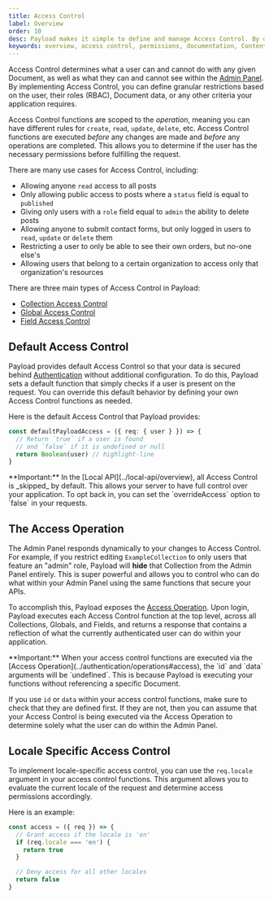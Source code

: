 ```yaml
---
title: Access Control
label: Overview
order: 10
desc: Payload makes it simple to define and manage Access Control. By declaring roles, you can set permissions and restrict what your users can interact with.
keywords: overview, access control, permissions, documentation, Content Management System, cms, headless, javascript, node, react, nextjs
---
```


<YouTube id="DoPLyXG26Dg" title="Overview of Payload Access Control" />

Access Control determines what a user can and cannot do with any given Document, as well as what they can and cannot see within the [Admin Panel](../admin/overview). By implementing Access Control, you can define granular restrictions based on the user, their roles (RBAC), Document data, or any other criteria your application requires.

Access Control functions are scoped to the _operation_, meaning you can have different rules for `create`, `read`, `update`, `delete`, etc. Access Control functions are executed _before_ any changes are made and _before_ any operations are completed. This allows you to determine if the user has the necessary permissions before fulfilling the request.

There are many use cases for Access Control, including:

- Allowing anyone `read` access to all posts
- Only allowing public access to posts where a `status` field is equal to `published`
- Giving only users with a `role` field equal to `admin` the ability to delete posts
- Allowing anyone to submit contact forms, but only logged in users to `read`, `update` or `delete` them
- Restricting a user to only be able to see their own orders, but no-one else's
- Allowing users that belong to a certain organization to access only that organization's resources

There are three main types of Access Control in Payload:

- [Collection Access Control](./collections)
- [Global Access Control](./globals)
- [Field Access Control](./fields)

## Default Access Control

Payload provides default Access Control so that your data is secured behind [Authentication](../authentication/overview) without additional configuration. To do this, Payload sets a default function that simply checks if a user is present on the request. You can override this default behavior by defining your own Access Control functions as needed.

Here is the default Access Control that Payload provides:

```ts
const defaultPayloadAccess = ({ req: { user } }) => {
  // Return `true` if a user is found
  // and `false` if it is undefined or null
  return Boolean(user) // highlight-line
}
```

<Banner type="warning">
  **Important:** In the [Local API](../local-api/overview), all Access Control
  is _skipped_ by default. This allows your server to have full control over
  your application. To opt back in, you can set the `overrideAccess` option to
  `false` in your requests.
</Banner>

## The Access Operation

The Admin Panel responds dynamically to your changes to Access Control. For example, if you restrict editing `ExampleCollection` to only users that feature an "admin" role, Payload will **hide** that Collection from the Admin Panel entirely. This is super powerful and allows you to control who can do what within your Admin Panel using the same functions that secure your APIs.

To accomplish this, Payload exposes the [Access Operation](../authentication/operations#access). Upon login, Payload executes each Access Control function at the top level, across all Collections, Globals, and Fields, and returns a response that contains a reflection of what the currently authenticated user can do within your application.

<Banner type="warning">
  **Important:** When your access control functions are executed via the [Access
  Operation](../authentication/operations#access), the `id` and `data` arguments
  will be `undefined`. This is because Payload is executing your functions
  without referencing a specific Document.
</Banner>

If you use `id` or `data` within your access control functions, make sure to check that they are defined first. If they are not, then you can assume that your Access Control is being executed via the Access Operation to determine solely what the user can do within the Admin Panel.

## Locale Specific Access Control

To implement locale-specific access control, you can use the `req.locale` argument in your access control functions. This argument allows you to evaluate the current locale of the request and determine access permissions accordingly.

Here is an example:

```ts
const access = ({ req }) => {
  // Grant access if the locale is 'en'
  if (req.locale === 'en') {
    return true
  }

  // Deny access for all other locales
  return false
}
```
